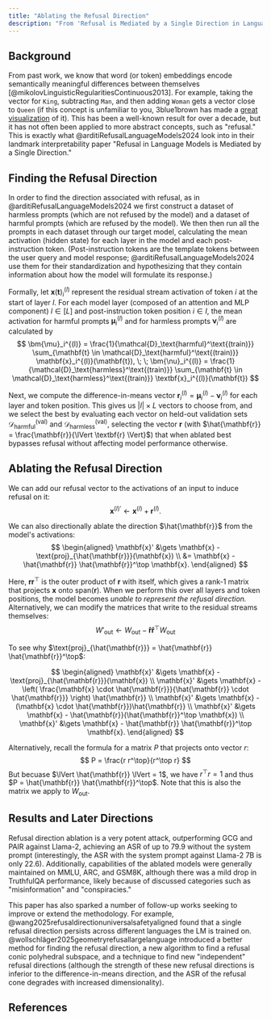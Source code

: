 ```yaml
---
title: "Ablating the Refusal Direction"
description: "From 'Refusal is Mediated by a Single Direction in Language Models'"
---
```


## Background
From past work, we know that word (or token) embeddings encode semantically meaningful differences between themselves [@mikolovLinguisticRegularitiesContinuous2013]. For example, taking the vector for `King`, subtracting `Man`, and then adding `Woman` gets a vector close to `Queen` (if this concept is unfamiliar to you, 3blue1brown has made a [great visualization](https://youtube.com/shorts/FJtFZwbvkI4?si=dF8DIFeSScgEHc-c) of it). This has been a well-known result for over a decade, but it has not often been applied to more abstract concepts, such as "refusal." This is exactly what @arditiRefusalLanguageModels2024 look into in their landmark interpretability paper "Refusal in Language Models is Mediated by a Single Direction."

## Finding the Refusal Direction
In order to find the direction associated with refusal, as in @arditiRefusalLanguageModels2024 we first construct a dataset of harmless prompts (which are not refused by the model) and a dataset of harmful prompts (which are refused by the model). We then then run all the prompts in each dataset through our target model, calculating the mean activation (hidden state) for each layer in the model and each post-instruction token. (Post-instruction tokens are the template tokens between the user query and model response; @arditiRefusalLanguageModels2024 use them for their standardization and hypothesizing that they contain information about how the model will formulate its response.) 

Formally, let $\mathbf{x}(\mathbf{t})_i^{(l)}$ represent the residual stream activation of token $i$ at the start of layer $l$. For each model layer (composed of an attention and MLP component) $l \in [L]$ and post-instruction token position $i \in I$, the mean activation for harmful prompts $\bm{\mu}_i^{(l)}$ and for harmless prompts $\bm{\nu}_i^{(l)}$ are calculated by
$$
\bm{\mu}_i^{(l)} = \frac{1}{\mathcal{D}_\text{harmful}^\text{(train)}} \sum_{\mathbf{t} \in \mathcal{D}_\text{harmful}^\text{(train)}} \mathbf{x}_i^{(l)}(\mathbf{t}), \; \;
\bm{\nu}_i^{(l)} = \frac{1}{\mathcal{D}_\text{harmless}^\text{(train)}} \sum_{\mathbf{t} \in \mathcal{D}_\text{harmless}^\text{(train)}} \textbf{x}_i^{(l)}(\mathbf{t})
$$

Next, we compute the difference-in-means vector $\textbf{r}_i^{(l)} = \bm{\mu}_i^{(l)} - \bm{\nu}_i^{(l)}$ for each layer and token position. This gives us $|I| \times L$ vectors to choose from, and we select the best by evaluating each vector on held-out validation sets $\mathcal{D}_\text{harmful}^\text{(val)}$ and $\mathcal{D}_\text{harmless}^\text{(val)}$, selecting the vector $\mathbf{r}$ (with $\hat{\mathbf{r}} = \frac{\mathbf{r}}{\lVert \textbf{r} \Vert}$) that when ablated best bypasses refusal without affecting model performance otherwise.

## Ablating the Refusal Direction
We can add our refusal vector to the activations of an input to induce refusal on it:
$$
\mathbf{x}^{(l)'} \gets \mathbf{x}^{(l)} + \mathbf{r}^{(l)}.
$$

We can also directionally ablate the direction $\hat{\mathbf{r}}$ from the model's activations:
$$
\begin{aligned}
\mathbf{x}' &\gets \mathbf{x} - \text{proj}_{\hat{\mathbf{r}}}(\mathbf{x}) \\
&= \mathbf{x} - \hat{\mathbf{r}} \hat{\mathbf{r}}^\top \mathbf{x}.
\end{aligned}
$$


Here, $\mathbf{r r}^\top$ is the outer product of $\mathbf{r}$ with itself, which gives a rank-1 matrix that projects $\mathbf{x}$ onto $\text{span}(\mathbf{r})$. When we perform this over all layers and token positions, the model becomes *unable to represent the refusal direction.* Alternatively, we can modify the matrices that write to the residual streams themselves:
$$
W'_\text{out} \gets W_\text{out} - \mathbf{\hat{r} \hat{r}}^\top W_\text{out}
$$

<Dropdown title="I don't understand that math.">

To see why $\text{proj}_{\hat{\mathbf{r}}} = \hat{\mathbf{r}} \hat{\mathbf{r}}^\top$:

$$
\begin{aligned}
\mathbf{x}' &\gets \mathbf{x} - \text{proj}_{\hat{\mathbf{r}}}(\mathbf{x}) \\
\mathbf{x}' &\gets \mathbf{x} - \left( \frac{\mathbf{x} \cdot \hat{\mathbf{r}}}{\hat{\mathbf{r}} \cdot \hat{\mathbf{r}}} \right) \hat{\mathbf{r}} \\
\mathbf{x}' &\gets \mathbf{x} - (\mathbf{x} \cdot \hat{\mathbf{r}})\hat{\mathbf{r}} \\
\mathbf{x}' &\gets \mathbf{x} - \hat{\mathbf{r}}(\hat{\mathbf{r}}^\top \mathbf{x}) \\
\mathbf{x}' &\gets \mathbf{x} - \hat{\mathbf{r}} \hat{\mathbf{r}}^\top \mathbf{x}.
\end{aligned}
$$

Alternatively, recall the formula for a matrix $P$ that projects onto vector $r$:
$$
P = \frac{r r^\top}{r^\top r}
$$
But becuase $\lVert \hat{\mathbf{r}} \lVert = 1$, we have $r^\top r = 1$ and thus $P = \hat{\mathbf{r}} \hat{\mathbf{r}}^\top$. Note that this is also the matrix we apply to $W_\text{out}$.

</Dropdown>

## Results and Later Directions
Refusal direction ablation is a very potent attack, outperforming GCG and PAIR against Llama-2, achieving an ASR of up to 79.9 without the system prompt (interestingly, the ASR with the system prompt against Llama-2 7B is only 22.6). Additionally, capabilities of the ablated models were generally maintained on MMLU, ARC, and GSM8K, although there was a mild drop in TruthfulQA performance, likely because of discussed categories such as "misinformation" and "conspiracies."

This paper has also sparked a number of follow-up works seeking to improve or extend the methodology. For example, @wang2025refusaldirectionuniversalsafetyaligned found that a single refusal direction persists across different languages the LM is trained on. @wollschläger2025geometryrefusallargelanguage introduced a better method for finding the refusal direction, a new algorithm to find a refusal conic polyhedral subspace, and a technique to find new "independent" refusal directions (although the strength of these new refusal directions is inferior to the difference-in-means direction, and the ASR of the refusal cone degrades with increased dimensionality).

## References
